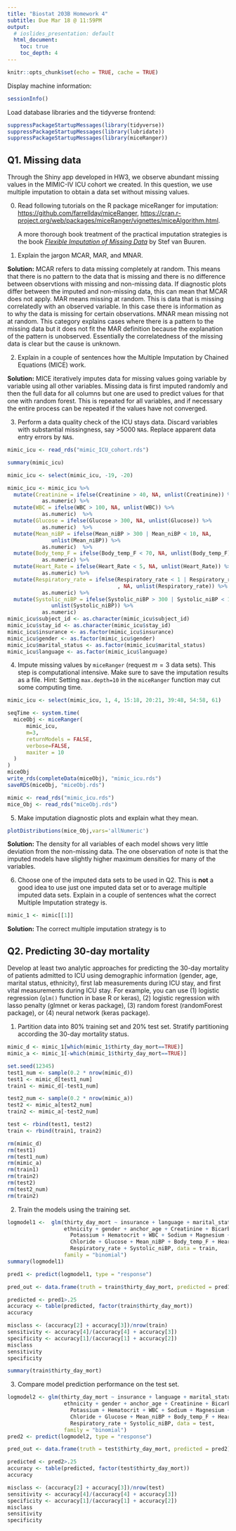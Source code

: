 ```yaml
---
title: "Biostat 203B Homework 4"
subtitle: Due Mar 18 @ 11:59PM
output:
  # ioslides_presentation: default
  html_document:
    toc: true
    toc_depth: 4
---
```


```r
knitr::opts_chunk$set(echo = TRUE, cache = TRUE)
```

Display machine information:
```r
sessionInfo()
```
Load database libraries and the tidyverse frontend:
```r
suppressPackageStartupMessages(library(tidyverse))
suppressPackageStartupMessages(library(lubridate))
suppressPackageStartupMessages(library(miceRanger))
```

## Q1. Missing data

Through the Shiny app developed in HW3, we observe abundant missing values in the MIMIC-IV ICU cohort we created. In this question, we use multiple imputation to obtain a data set without missing values.

0. Read following tutorials on the R package miceRanger for imputation: <https://github.com/farrellday/miceRanger>, <https://cran.r-project.org/web/packages/miceRanger/vignettes/miceAlgorithm.html>.

    A more thorough book treatment of the practical imputation strategies is the book [*_Flexible Imputation of Missing Data_*](https://stefvanbuuren.name/fimd/) by Stef van Buuren. 

1. Explain the jargon MCAR, MAR, and MNAR.

**Solution:** MCAR refers to data missing completely at random. This means that 
there is no pattern to the data that is missing and there is no difference 
between observtions with missing and non-missing data. If diagnostic plots 
differ between the imputed and non-missing data, this can mean that MCAR does 
not apply. MAR means missing at random. This is data that is missing 
correlatedly with an observed variable. In this case there is information as to 
why the data is missing for certain observations. MNAR mean missing not at 
random. This category explains cases where there is a pattern to the missing 
data but it does not fit the MAR definition because the explanation of the 
pattern is unobserved. Essentially the correlatedness of the missing data is 
clear but the cause is unknown.

2. Explain in a couple of sentences how the Multiple Imputation by Chained Equations (MICE) work.

**Solution:** MICE iteratively imputes data for missing values going variable by
variable using all other variables. Missing data is first imputed randomly and 
then the full data for all columns but one are used to predict values for that 
one with random forest. This is repeated for all variables, and if necessary the
entire process can be repeated if the values have not converged.

3. Perform a data quality check of the ICU stays data. Discard variables with substantial missingness, say >5000 `NA`s. Replace apparent data entry errors by `NA`s.

```r
mimic_icu <- read_rds("mimic_ICU_cohort.rds")
```

```r
summary(mimic_icu)
```

```r
mimic_icu <- select(mimic_icu, -19, -20)
```

```r
mimic_icu <- mimic_icu %>% 
  mutate(Creatinine = ifelse(Creatinine > 40, NA, unlist(Creatinine)) %>% 
           as.numeric) %>% 
  mutate(WBC = ifelse(WBC > 100, NA, unlist(WBC)) %>% 
           as.numeric)  %>% 
  mutate(Glucose = ifelse(Glucose > 300, NA, unlist(Glucose)) %>% 
           as.numeric)  %>% 
  mutate(Mean_niBP = ifelse(Mean_niBP > 300 | Mean_niBP < 10, NA, 
              unlist(Mean_niBP)) %>% 
           as.numeric)  %>% 
  mutate(Body_temp_F = ifelse(Body_temp_F < 70, NA, unlist(Body_temp_F)) %>% 
           as.numeric) %>% 
  mutate(Heart_Rate = ifelse(Heart_Rate < 5, NA, unlist(Heart_Rate)) %>% 
           as.numeric) %>% 
  mutate(Respiratory_rate = ifelse(Respiratory_rate < 1 | Respiratory_rate > 100
                                   , NA, unlist(Respiratory_rate)) %>% 
           as.numeric) %>% 
  mutate(Systolic_niBP = ifelse(Systolic_niBP > 300 | Systolic_niBP < 10, NA, 
              unlist(Systolic_niBP)) %>% 
           as.numeric)
mimic_icu$subject_id <- as.character(mimic_icu$subject_id)
mimic_icu$stay_id <- as.character(mimic_icu$stay_id)
mimic_icu$insurance <- as.factor(mimic_icu$insurance)
mimic_icu$gender <- as.factor(mimic_icu$gender)
mimic_icu$marital_status <- as.factor(mimic_icu$marital_status)
mimic_icu$language <- as.factor(mimic_icu$language)
```

4. Impute missing values by `miceRanger` (request $m=3$ data sets). This step is computational intensive. Make sure to save the imputation results as a file. Hint: Setting `max.depth=10` in the `miceRanger` function may cut some computing time.

```r
mimic_icu <- select(mimic_icu, 1, 4, 15:18, 20:21, 39:48, 54:58, 61)
```

```r
seqTime <- system.time(
  miceObj <- miceRanger(
      mimic_icu, 
      m=3,
      returnModels = FALSE,
      verbose=FALSE,
      maxiter = 10
  )
)
miceObj
write_rds(completeData(miceObj), "mimic_icu.rds")
saveRDS(miceObj, "miceObj.rds")
```

```r
mimic <- read_rds("mimic_icu.rds")
mice_Obj <- read_rds("miceObj.rds")
```

5. Make imputation diagnostic plots and explain what they mean.

```r

plotDistributions(mice_Obj,vars='allNumeric')
```
**Solution:** The density for all variables of each model shows very little 
deviation from the non-missing data. The one observation of note is that the 
imputed models have slightly higher maximum densities for many of the variables.  


6. Choose one of the imputed data sets to be used in Q2. This is **not** a good idea to use just one imputed data set or to average multiple imputed data sets. Explain in a couple of sentences what the correct Multiple Imputation strategy is.

```r
mimic_1 <- mimic[[1]]
```

**Solution:** The correct multiple imputation strategy is to 

## Q2. Predicting 30-day mortality

Develop at least two analytic approaches for predicting the 30-day mortality of patients admitted to ICU using demographic information (gender, age, marital status, ethnicity), first lab measurements during ICU stay, and first vital measurements during ICU stay. For example, you can use (1) logistic regression (`glm()` function in base R or keras), (2) logistic regression with lasso penalty (glmnet or keras package), (3) random forest (randomForest package), or (4) neural network (keras package).

1. Partition data into 80% training set and 20% test set. Stratify partitioning according the 30-day mortality status.

```r
mimic_d <- mimic_1[which(mimic_1$thirty_day_mort==TRUE)] 
mimic_a <- mimic_1[-which(mimic_1$thirty_day_mort==TRUE)]
```

```r
set.seed(12345)
test1_num <- sample(0.2 * nrow(mimic_d))
test1 <- mimic_d[test1_num]
train1 <- mimic_d[-test1_num]

test2_num <- sample(0.2 * nrow(mimic_a))
test2 <- mimic_a[test2_num]
train2 <- mimic_a[-test2_num]

test <- rbind(test1, test2)
train <- rbind(train1, train2)

rm(mimic_d)
rm(test1)
rm(test1_num)
rm(mimic_a)
rm(train1)
rm(train2)
rm(test2)
rm(test2_num)
rm(train2)
```

2. Train the models using the training set.

```r
logmodel1 <-  glm(thirty_day_mort ~ insurance + language + marital_status + 
                  ethnicity + gender + anchor_age + Creatinine + Bicarbonate + 
                    Potassium + Hematocrit + WBC + Sodium + Magnesium + Calcium + 
                    Chloride + Glucose + Mean_niBP + Body_temp_F + Heart_Rate + 
                    Respiratory_rate + Systolic_niBP, data = train, 
                  family = "binomial")
summary(logmodel1)
```

```r
pred1 <- predict(logmodel1, type = "response")

pred_out <- data.frame(truth = train$thirty_day_mort, predicted = pred1)

predicted <- pred1>.25
accuracy <- table(predicted, factor(train$thirty_day_mort))
accuracy

misclass <- (accuracy[2] + accuracy[3])/nrow(train)
sensitivity <- accuracy[4]/(accuracy[4] + accuracy[3])
specificity <- accuracy[1]/(accuracy[1] + accuracy[2])
misclass
sensitivity
specificity

summary(train$thirty_day_mort)
```

3. Compare model prediction performance on the test set.

```r
logmodel2 <- glm(thirty_day_mort ~ insurance + language + marital_status + 
                  ethnicity + gender + anchor_age + Creatinine + Bicarbonate + 
                    Potassium + Hematocrit + WBC + Sodium + Magnesium + Calcium + 
                    Chloride + Glucose + Mean_niBP + Body_temp_F + Heart_Rate + 
                    Respiratory_rate + Systolic_niBP, data = test, 
                  family = "binomial")
pred2 <- predict(logmodel2, type = "response")

pred_out <- data.frame(truth = test$thirty_day_mort, predicted = pred2)

predicted <- pred2>.25
accuracy <- table(predicted, factor(test$thirty_day_mort))
accuracy

misclass <- (accuracy[2] + accuracy[3])/nrow(test)
sensitivity <- accuracy[4]/(accuracy[4] + accuracy[3])
specificity <- accuracy[1]/(accuracy[1] + accuracy[2])
misclass
sensitivity
specificity
```
